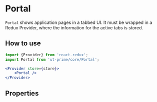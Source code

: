 # Portal

`Portal` shows application pages in a tabbed UI.
It must be wrapped in a Redux Provider, where
the information for the active tabs is stored.

## How to use

```jsx
import {Provider} from 'react-redux';
import Portal from 'ut-prime/core/Portal';

<Provider store={store}>
    <Portal />
</Provider>
```

<Canvas>
    <Story id="portal--basic" />
</Canvas>

## Properties

<ArgsTable story="."/>
